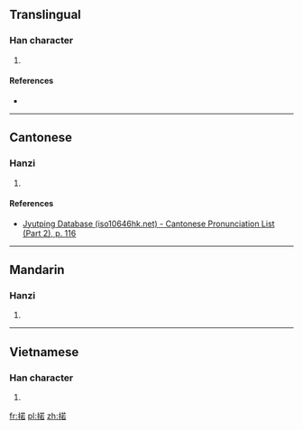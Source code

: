 ==Translingual==

===Han character===
{{Han char|rn=64|rad=手|as=09|sn=12|four=|canj=手廿大口 (QTKR)|ids=⿰[[扌]][[若]]}}

# {{defn|Han|sort=手09}}

====References====
* {{Han ref|kx=0440.210|dkj=12314|dj=0791.190|hdz=31892.020|uh=63BF|ud=25535}}

----

==Cantonese==

===Hanzi===
{{yue-hanzi|jyut=[[nok6]], [[lok6]]|y=nok6, lok6}}

# {{defn|lang=yue|sort=手09}}

====References====
*[http://www.iso10646hk.net/jp/document/download.jsp Jyutping Database (iso10646hk.net) - Cantonese Pronunciation List (Part 2), p. 116]

----

==Mandarin==

===Hanzi===
{{cmn-hanzi|pin=[[nuò]] ([[nuo4]])|wg=no<sup>4</sup>}}

# {{defn|lang=cmn|sort=手09}}

----

==Vietnamese==

===Han character===
{{vi-readings|rs=手09| hanviet = nhắc}}

# {{defn|lang=vi|sort=手09}}

[[fr:掿]]
[[pl:掿]]
[[zh:掿]]